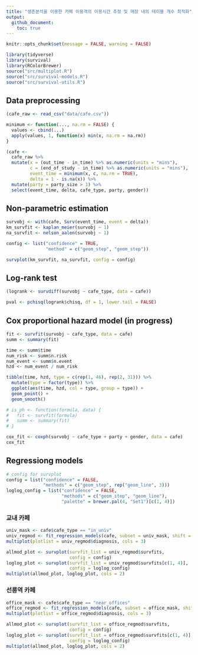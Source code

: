 ```yaml
---
title: "생존분석을 이용한 카페 이용객의 이용시간 추정 및 매장 내의 테이블 개수 최적화"
output: 
  github_document:
    toc: true
---
```


<!-- README.md is generated from README.Rmd. Please edit that file -->

```r
knitr::opts_chunk$set(message = FALSE, warning = FALSE)
```

```r
library(tidyverse)
library(survival)
library(RColorBrewer)
source("src/multiplot.R")
source("src/survival-models.R")
source("src/survival-utils.R")
```


## Data preprocessing

```r
(cafe_raw <- read_csv("data/cafe.csv"))
```

```r
minimum <- function(..., na.rm = FALSE) {
  values <- cbind(...)
  apply(values, 1, function(x) min(x, na.rm = na.rm))
}
```

```r
(cafe <- 
  cafe_raw %>% 
  mutate(x = (out_time - in_time) %>% as.numeric(units = "mins"),
         c = (end_of_study - in_time) %>% as.numeric(units = "mins"),
         event_time = minimum(x, c, na.rm = TRUE),
         delta = 1 - is.na(x)) %>% 
  mutate(party = party_size > 1) %>% 
  select(event_time, delta, cafe_type, party, gender))
```


## Non-parametric estimation

```r
survobj <- with(cafe, Surv(event_time, event = delta))
km_survfit <- kaplan_meier(survobj ~ 1)
na_survfit <- nelson_aalen(survobj ~ 1)

config <- list("confidence" = TRUE, 
               "method" = c("geom_step", "geom_step"))

survplot(km_survfit, na_survfit, config = config)
```


## Log-rank test

```r
(logrank <- survdiff(survobj ~ cafe_type, data = cafe))
```

```r
pval <- pchisq(logrank$chisq, df = 1, lower.tail = FALSE)
```


## Cox proportional hazard model (in progress)

```r
fit <- survfit(survobj ~ cafe_type, data = cafe)
summ <- summary(fit)

time <- summ$time
num_risk <- summ$n.risk
num_event <- summ$n.event
hzd <- num_event / num_risk

tibble(time, hzd, type = c(rep(1, 46), rep(2, 31))) %>% 
  mutate(type = factor(type)) %>% 
  ggplot(aes(time, hzd, col = type, group = type)) +
  geom_point() +
  geom_smooth()

# is_ph <- function(formula, data) {
#   fit <- survfit(formula)
#   summ <- summary(fit)
# }

cox_fit <- coxph(survobj ~ cafe_type + party + gender, data = cafe)
cox_fit
```


## Regressiong models

```r
# config for survplot
config = list("confidence" = FALSE,
              "methods" = c("geom_step", rep("geom_line", 3)))
loglog_config = list("confidence" = FALSE,
                     "methods" = c("geom_step", "geom_line"),
                     "palette" = brewer.pal(4, "Set1")[c(1, 4)])
```

### 교내 카페

```r
univ_mask <- cafe$cafe_type == "in_univ"
univ_regmod <- fit_regression_models(cafe, subset = univ_mask, shift = 5)
multiplot(plotlist = univ_regmod$diagnosis, cols = 3)
```

```r
allmod_plot <- survplot(survfit_list = univ_regmod$survfits, 
                        config = config)
loglog_plot <- survplot(survfit_list = univ_regmod$survfits[c(1, 4)], 
                        config = loglog_config)
multiplot(allmod_plot, loglog_plot, cols = 2)
```

### 선릉역 카페

```r
office_mask <- cafe$cafe_type == "near_offices"
office_regmod <- fit_regression_models(cafe, subset = office_mask, shift = 0)
multiplot(plotlist = office_regmod$diagnosis, cols = 3)
```

```r
allmod_plot <- survplot(survfit_list = office_regmod$survfits, 
                        config = config)
loglog_plot <- survplot(survfit_list = office_regmod$survfits[c(1, 4)], 
                        config = loglog_config)
multiplot(allmod_plot, loglog_plot, cols = 2)
```
